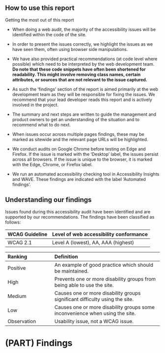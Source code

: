 ## How to use this report  {-}

Getting the most out of this report

- When doing a web audit, the majority of the accessibility issues will be identified within the code of the site.

- In order to present the issues correctly, we highlight the issues as we have seen them, often using browser side manipulations. 

- We have also provided practical recommendations (at code level where possible) which need to be interpreted by the web development team. 
**Do note that these code snippets have often been shortened for readability. This might involve removing class names, certain attributes, or sources that are not relevant to the issue captured.**

- As such the ‘findings’ section of the report is aimed primarily at the web development team as they will be responsible for fixing the issues. We recommend that your lead developer reads this report and is actively involved in the project. 

- The summary and next steps are written to guide the management and product owners to get an understanding of the situation and to recommend what to do next. 

- When issues occur across multiple pages findings, these may be marked as sitewide and the relevant page URLs will be highlighted. 

- We conduct audits on Google Chrome before testing on Edge and Firefox. If the issue is marked with the 'Desktop' label, the issues persist across all browsers. If the issue is unique to the browser, it is marked with the Edge, Chrome, or Firefox label. 

- We run an automated accessibility checking tool in Accessibility Insights and WAVE. These findings are indicated with the label 'Automated findings'.


## Understanding our findings  {-}
Issues found during this accessibility audit have been identified and are supported by our recommendations. The findings have been classified as follows:

| WCAG Guideline | Level of web accessibility conformance |
|:--|:--|
| WCAG 2.1 |  Level A (lowest), AA, AAA (highest) |

| Ranking         | Definition |
|:----------------|:-------------------------------------|
| Positive | An example of good practice which should be maintained.                          	                            |
| High | Prevents one or more disability groups from being able to use the site.            |
| Medium | Causes one or more disability groups significant difficulty using the site.	|
| Low | Causes one or more disability groups some inconvenience when using the site. 	    |
| Observation | Usability issue, not a WCAG issue.    	|

# (PART) Findings {-}
